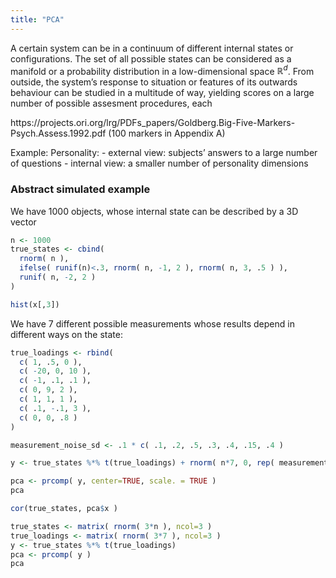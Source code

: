 ```yaml
---
title: "PCA"
---
```


A certain system can be in a continuum of different internal states or configurations. The set of all possible states can be considered as a manifold or a probability distribution in a low-dimensional space $\mathbb{R}^d$. From outside, the system's response to situation or features of its outwards behaviour can be studied in a multitude of way, yielding scores on a large number of possible assesment procedures, each 

https://projects.ori.org/lrg/PDFs_papers/Goldberg.Big-Five-Markers-Psych.Assess.1992.pdf 
(100 markers in Appendix A)

Example: Personality:
- external view: subjects' answers to a large number of questions
- internal view: a smaller number of personality dimensions

### Abstract simulated example

We have 1000 objects, whose internal state can be described by a 3D vector

```r
n <- 1000
true_states <- cbind(
  rnorm( n ),
  ifelse( runif(n)<.3, rnorm( n, -1, 2 ), rnorm( n, 3, .5 ) ),
  runif( n, -2, 2 )
)

hist(x[,3])
```

We have 7 different possible measurements whose results depend in different ways on the state:
```r
true_loadings <- rbind(
  c( 1, .5, 0 ),
  c( -20, 0, 10 ),
  c( -1, .1, .1 ),
  c( 0, 9, 2 ),
  c( 1, 1, 1 ),
  c( .1, -.1, 3 ),
  c( 0, 0, .8 )
)  

measurement_noise_sd <- .1 * c( .1, .2, .5, .3, .4, .15, .4 ) 

y <- true_states %*% t(true_loadings) + rnorm( n*7, 0, rep( measurement_noise_sd, each=n ) )
```

```r
pca <- prcomp( y, center=TRUE, scale. = TRUE )
pca
```

```r
cor(true_states, pca$x )
```

```r
true_states <- matrix( rnorm( 3*n ), ncol=3 )
true_loadings <- matrix( rnorm( 3*7 ), ncol=3 )
y <- true_states %*% t(true_loadings)
pca <- prcomp( y ) 
pca
```

